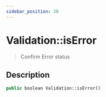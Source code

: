 ```yaml
---
sidebar_position: 20
---
```


# Validation::isError

> Confirm Error status


## Description

```php
public boolean Validation::isError()
```
